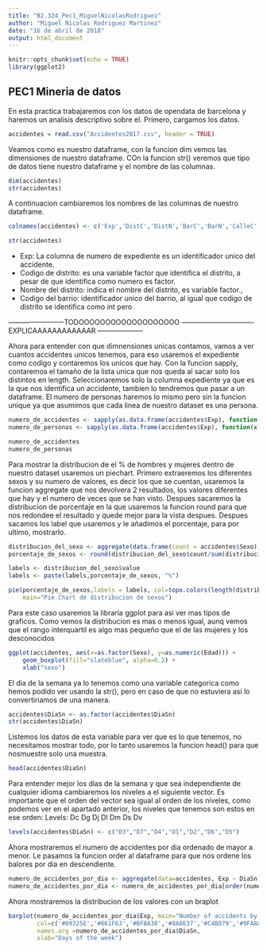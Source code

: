 ```yaml
---
title: "B2.324_Pec1_MiguelNicolasRodriguez"
author: "Miguel Nicolas Rodriguez Martinez"
date: "16 de abril de 2018"
output: html_document
---
```


```r
knitr::opts_chunk$set(echo = TRUE)
library(ggplot2)
```

## PEC1 Mineria de datos

En esta practica trabajaremos con los datos de opendata de barcelona y haremos un analisis descriptivo sobre el.
Primero, cargamos los datos.

```r
accidentes = read.csv("Accidentes2017.csv", header = TRUE)
```

Veamos como es nuestro dataframe, con la funcion dim vemos las dimensiones de nuestro dataframe.
COn la funcion str() veremos que tipo de datos tiene nuestro dataframe y el nombre de las columnas.

```r
dim(accidentes)
str(accidentes)
```

A continuacion cambiaremos los nombres de las columnas de nuestro dataframe.

```r
colnames(accidentes) <- c('Exp','DistC','DistN','BarC','BarN','CalleC','CalleN','PC','DiaSN','DiaSn','DiaTipo','Año','Mesn','MesN','Dia','Turno','Hora','Causa','Veh','Sexo','Edad','PersT','Sit','Vict','X','Y','Long','Lat')

str(accidentes)

```

  * Exp: La columna de numero de expediente es un identificador unico del accidente.
  * Codigo de distrito: es una variable factor que identifica el distrito, a pesar de que identifica como numero es factor.
  * Nombre del distrito: indica el nombre del distrito, es variable factor.,
  * Codigo del barrio: identificador unico del barrio, al igual que codigo de distrito se identifica como int pero


------------------------TODOOOOOOOOOOOOOOOOOOO ------------------------------- EXPLICAAAAAAAAAAAAR --------------------

Ahora para entender con que dimnensiones unicas contamos, vamos a ver cuantos accidentes unicos tenemos, para eso usaremos el expediente como codigo y contaremos los unicos que hay. Con la funcion sapply, contaremos el tamaño de la lista unica que nos queda al sacar solo los distintos en length. Seleccionaremos solo la columna expediente ya que es la que nos identifica un accidente, tambien lo tendremos que pasar a un dataframe.
El numero de personas haremos lo mismo pero sin la funcion unique ya que asumimos que cada linea de nuestro dataset es una persona.


```r
numero_de_accidentes <- sapply(as.data.frame(accidentes$Exp), function(x) length(unique(x)))
numero_de_personas <- sapply(as.data.frame(accidentes$Exp), function(x) length(x))

numero_de_accidentes
numero_de_personas
```

Para mostrar la distribucion de el % de hombres y mujeres dentro de nuestro dataset usaremos un piechart. Primero extraeremos los diferentes sexos y su numero de valores, es decir los que se cuentan, usaremos la funcion aggregate que nos devolvera 2 resultados, los valores diferentes que hay y el numero de veces que se han visto. Despues sacaremos la distribucion de porcentaje en la que usaremos la funcion round para que nos redondee el resultado y quede mejor para la vista despues. Despues sacamos los label que usaremos y le añadimos el porcentaje, para por ultimo, mostrarlo.

```r
distribucion_del_sexo <- aggregate(data.frame(count = accidentes$Sexo), list(value = accidentes$Sexo), length)
porcentaje_de_sexos <- round(distribucion_del_sexo$count/sum(distribucion_del_sexo$count)*100)

labels <- distribucion_del_sexo$value
labels <- paste(labels,porcentaje_de_sexos, "%")

pie(porcentaje_de_sexos,labels = labels, col=topo.colors(length(distribucion_del_sexo$value)),
  	main="Pie Chart de distribucion de sexos")
```


Para este caso usaremos la libraria ggplot para asi ver mas tipos de graficos. Como vemos la distribucion es mas o menos igual, aunq vemos que el rango interquartil es algo mas pequeño que el de las mujeres y los desconocidos

```r
ggplot(accidentes, aes(x=as.factor(Sexo), y=as.numeric(Edad))) + 
    geom_boxplot(fill="slateblue", alpha=0.2) + 
    xlab("sexo")
```


El dia de la semana ya lo tenemos como una variable categorica como hemos podido ver usando la str(), pero en caso de que no estuviera asi lo convertiriamos de una manera.


```r
accidentes$DiaSn <- as.factor(accidentes$DiaSn)
str(accidentes$DiaSn)
```

Listemos los datos de esta variable para ver que es lo que tenemos, no necesitamos mostrar todo, por lo tanto usaremos la funcion head() para que nosmuestre solo una muestra.

```r
head(accidentes$DiaSn)
```


Para entender mejor los dias de la semana y que sea independiente de cualquier idioma cambiaremos los niveles a el siguiente vector. Es importante que el orden del vector sea igual al orden de los niveles, como podemos ver en el apartado anterior, los niveles que tenemos son estos en ese orden:
Levels: Dc Dg Dj Dl Dm Ds Dv


```r
levels(accidentes$DiaSn) <- c("D3","D7","D4","D1","D2","D6","D5")
```


Ahora mostraremos el numero de accidentes por dia ordenado de mayor a menor. Le pasamos la funcion order al dataframe para que nos ordene los balores por dia en descendiente.

```r
numero_de_accidentes_por_dia <- aggregate(data=accidentes, Exp ~ DiaSn, function(x) sort(length(unique(x))) )
numero_de_accidentes_por_dia <- numero_de_accidentes_por_dia[order(numero_de_accidentes_por_dia$Exp, decreasing = TRUE),]
```


Ahora mostraremos la distribucion de los valores con un braplot


```r
barplot(numero_de_accidentes_por_dia$Exp, main="Number of accidents by day", 
        col=c('#09325E','#661F63','#BFBA38','#8A8E37','#C4BD79','#9FA8AB','#00490C'),
        names.arg =numero_de_accidentes_por_dia$DiaSn,
        xlab="Days of the week")
```









